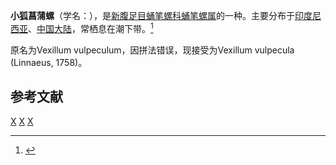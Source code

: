 {{Speciesbox
| taxon = Vexillum vulpeculum
| binomial_authority = Linnaeus, 1758
}}
'''小狐菖蒲螺'''（学名：''{{lang|la|Vexillum vulpeculum}}''），是[[新腹足目|新腹足目]][[蛹笔螺科|蛹笔螺科]][[蛹笔螺属|蛹笔螺属]]的一种。主要分布于[[印度尼西亚|印度尼西亚]]、[[中国大陆|中国大陆]]，常栖息在潮下带。<ref>{{cite web|url=http://shell.sinica.edu.tw/chinese/shellbase_detail.php?science_no=6586|title=国际贝库：小狐菖蒲螺|publisher=台湾贝类资料库|accessdate=2009-08-11|archive-date=2016-03-04|archive-url=https://web.archive.org/web/20160304110429/http://shell.sinica.edu.tw/chinese/shellbase_detail.php?science_no=6586|dead-url=no}}</ref>

原名为Vexillum vulpeculum，因拼法错误，现接受为Vexillum vulpecula (Linnaeus, 1758)。

== 参考文献 ==
{{reflist}}
{{taxonbar}}
[[Category:_1758年描述的动物|X]]
[[Category:蛹笔螺属|X]]
[[Category:_卡尔·林奈命名的生物分类|X]]